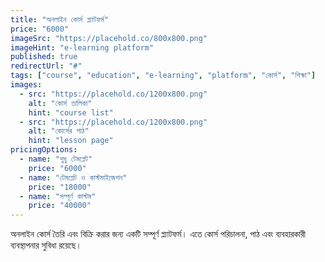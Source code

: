 ```yaml
---
title: "অনলাইন কোর্স প্ল্যাটফর্ম"
price: "6000"
imageSrc: "https://placehold.co/800x800.png"
imageHint: "e-learning platform"
published: true
redirectUrl: "#"
tags: ["course", "education", "e-learning", "platform", "কোর্স", "শিক্ষা"]
images:
  - src: "https://placehold.co/1200x800.png"
    alt: "কোর্স তালিকা"
    hint: "course list"
  - src: "https://placehold.co/1200x800.png"
    alt: "কোর্সের পাঠ"
    hint: "lesson page"
pricingOptions:
  - name: "শুধু টেমপ্লেট"
    price: "6000"
  - name: "টেমপ্লেট ও কাস্টমাইজেশন"
    price: "18000"
  - name: "সম্পূর্ণ কাস্টম"
    price: "40000"
---
```

অনলাইন কোর্স তৈরি এবং বিক্রি করার জন্য একটি সম্পূর্ণ প্ল্যাটফর্ম। এতে কোর্স পরিচালনা, পাঠ এবং ব্যবহারকারী ব্যবস্থাপনার সুবিধা রয়েছে।
